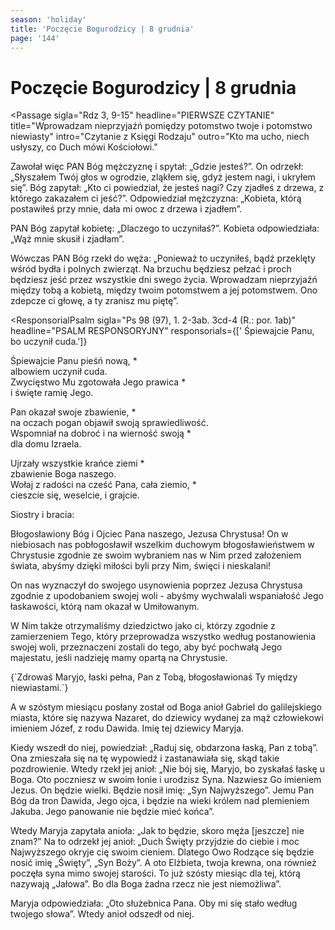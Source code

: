 ```yaml
---
season: 'holiday'
title: 'Poczęcie Bogurodzicy | 8 grudnia'
page: '144'
---
```


# Poczęcie Bogurodzicy | 8 grudnia

<Passage
  sigla="Rdz 3, 9-15"
  headline="PIERWSZE CZYTANIE"
  title="Wprowadzam nieprzyjaźń pomiędzy potomstwo twoje i potomstwo niewiasty"
  intro="Czytanie z Księgi Rodzaju"
  outro="Kto ma ucho, niech usłyszy, co Duch mówi Kościołowi."
>
  <p>Zawołał więc PAN Bóg mężczyznę i spytał: „Gdzie jesteś?”. On odrzekł: „Słyszałem Twój głos w ogrodzie, zląkłem się, gdyż jestem nagi, i ukryłem się”. Bóg zapytał: „Kto ci powiedział, że jesteś nagi? Czy zjadłeś z drzewa, z którego zakazałem ci jeść?”. Odpowiedział mężczyzna: „Kobieta, którą postawiłeś przy mnie, dała mi owoc z drzewa i zjadłem”.</p>
  <p>PAN Bóg zapytał kobietę: „Dlaczego to uczyniłaś?”. Kobieta odpowiedziała: „Wąż mnie skusił i zjadłam”.</p>
  <p>Wówczas PAN Bóg rzekł do węża: „Ponieważ to uczyniłeś, bądź przeklęty wśród bydła i polnych zwierząt. Na brzuchu będziesz pełzać i proch będziesz jeść przez wszystkie dni swego życia. Wprowadzam nieprzyjaźń między tobą a kobietą, między twoim potomstwem a jej potomstwem. Ono zdepcze ci głowę, a ty zranisz mu piętę”.</p>
</Passage>

<ResponsorialPsalm
  sigla="Ps 98 (97), 1. 2-3ab. 3cd-4 (R.: por. 1ab)"
  headline="PSALM RESPONSORYJNY"
  responsorials={[' Śpiewajcie Panu, bo uczynił cuda.']}
>
  <p>Śpiewajcie Panu pieśń nową, *<br/>albowiem uczynił cuda.<br/>Zwycięstwo Mu zgotowała Jego prawica *<br/>i święte ramię Jego.</p>
  <p>Pan okazał swoje zbawienie, *<br/>na oczach pogan objawił swoją sprawiedliwość.<br/>Wspomniał na dobroć i na wierność swoją *<br/>dla domu Izraela.</p>
  <p>Ujrzały wszystkie krańce ziemi *<br/>zbawienie Boga naszego.<br/>Wołaj z radości na cześć Pana, cała ziemio, *<br/>cieszcie się, weselcie, i grajcie.</p>
</ResponsorialPsalm>
<Passage
  sigla="Ef 1, 3-6. 11-12"
  headline="DRUGIE CZYTANIE"
  title="Bóg wybrał nas w Chrystusie przed założeniem świata"
  intro="Czytanie z Listu świętego Pawła Apostoła do Efezjan"
  outro="Kto ma ucho, niech usłyszy, co Duch mówi Kościołowi."
>
  <p>Siostry i bracia:</p>
  <p>Błogosławiony Bóg i Ojciec Pana naszego, Jezusa Chrystusa! On w niebiosach nas pobłogosławił wszelkim duchowym błogosławieństwem w Chrystusie zgodnie ze swoim wybraniem nas w Nim przed założeniem świata, abyśmy dzięki miłości byli przy Nim, święci i nieskalani!</p>
  <p>On nas wyznaczył do swojego usynowienia poprzez Jezusa Chrystusa zgodnie z upodobaniem swojej woli - abyśmy wychwalali wspaniałość Jego łaskawości, którą nam okazał w Umiłowanym.</p>
  <p>W Nim także otrzymaliśmy dziedzictwo jako ci, którzy zgodnie z zamierzeniem Tego, który przeprowadza wszystko według postanowienia swojej woli, przeznaczeni zostali do tego, aby być pochwałą Jego majestatu, jeśli nadzieję mamy opartą na Chrystusie.</p>
</Passage>
<Passage
  sigla="Łk 1, 28"
  headline="AKLAMACJA"
  acclamation="Aklamacja: Alleluja, alleluja, alleluja."
>
  {`Zdrowaś Maryjo, łaski pełna, Pan z Tobą,
błogosławionaś Ty między niewiastami.`}
</Passage>
<Passage
  sigla="Łk 1, 26-38"
  headline="EWANGELIA"
  title="Bądź pozdrowiona, pełna łaski, Pan z Tobą"
  intro=" Słowa Ewangelii według świętego Łukasza"
  outro="Oto słowo Pańskie"
>
  <p>A w szóstym miesiącu posłany został od Boga anioł Gabriel do galilejskiego miasta, które się nazywa Nazaret, do dziewicy wydanej za mąż człowiekowi imieniem Józef, z rodu Dawida. Imię tej dziewicy Maryja.</p>
  <p>Kiedy wszedł do niej, powiedział: „Raduj się, obdarzona łaską, Pan z tobą”. Ona zmieszała się na tę wypowiedź i zastanawiała się, skąd takie pozdrowienie. Wtedy rzekł jej anioł: „Nie bój się, Maryjo, bo zyskałaś łaskę u Boga. Oto poczniesz w swoim łonie i urodzisz Syna. Nazwiesz Go imieniem Jezus. On będzie wielki. Będzie nosił imię: „Syn Najwyższego”. Jemu Pan Bóg da tron Dawida, Jego ojca, i będzie na wieki królem nad plemieniem Jakuba. Jego panowanie nie będzie mieć końca”.</p>
  <p>Wtedy Maryja zapytała anioła: „Jak to będzie, skoro męża [jeszcze] nie znam?” Na to odrzekł jej anioł: „Duch Święty przyjdzie do ciebie i moc Najwyższego okryje cię swoim cieniem. Dlatego Owo Rodzące się będzie nosić imię „Święty”, „Syn Boży”. A oto Elżbieta, twoja krewna, ona również poczęła syna mimo swojej starości. To już szósty miesiąc dla tej, którą nazywają „Jałowa”. Bo dla Boga żadna rzecz nie jest niemożliwa”.</p>
  <p>Maryja odpowiedziała: „Oto służebnica Pana. Oby mi się stało według twojego słowa”. Wtedy anioł odszedł od niej.</p>
</Passage>

